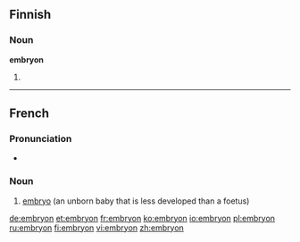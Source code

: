 ==Finnish==

===Noun===
'''embryon'''

# {{fi-form of|type=noun|case=genitive|pl=singular|[[embryo]]}}

----

==French==
{{wikipedia|lang=fr}}

===Pronunciation===
* {{IPA|/ɑ̃.bʁi.jɔ̃/|lang=fr}}

===Noun===
{{fr-noun|m}}

# [[embryo]] (an unborn baby that is less developed than a foetus)

[[de:embryon]]
[[et:embryon]]
[[fr:embryon]]
[[ko:embryon]]
[[io:embryon]]
[[pl:embryon]]
[[ru:embryon]]
[[fi:embryon]]
[[vi:embryon]]
[[zh:embryon]]